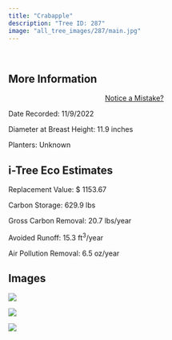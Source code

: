 ```yaml
---
title: "Crabapple"
description: "Tree ID: 287"
image: "all_tree_images/287/main.jpg"
---
```


<br>

## **More Information**
::: column-margin
<center><a class="button" href="https://forms.gle/W6f5nwYxrM33hF4f7">Notice a Mistake?</a></center>
:::


Date Recorded:  11/9/2022

Diameter at Breast Height:  11.9  inches

Planters:  Unknown

## **i-Tree Eco Estimates**


 Replacement Value: $ 1153.67

 Carbon Storage:  629.9  lbs

 Gross Carbon Removal:  20.7  lbs/year

 Avoided Runoff:  15.3  ft<sup>3</sup>/year

 Air Pollution Removal:  6.5  oz/year

## **Images**


 ![](all_tree_images/287/IMG_7378.jpg)

 ![](all_tree_images/287/IMG_7380.jpg)

 ![](all_tree_images/287/main.jpg)
